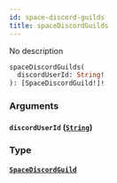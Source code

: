 ```yaml
---
id: space-discord-guilds
title: spaceDiscordGuilds
---
```



No description

```graphql
spaceDiscordGuilds(
  discordUserId: String!
): [SpaceDiscordGuild!]!
```


### Arguments

#### `discordUserId` ([`String`](../../references/scalars/string))




### Type

#### [`SpaceDiscordGuild`](../../references/objects/space-discord-guild) 






